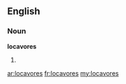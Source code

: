 ==English==

===Noun===
'''locavores'''

# {{plural of|[[locavore]]}}

[[ar:locavores]]
[[fr:locavores]]
[[my:locavores]]